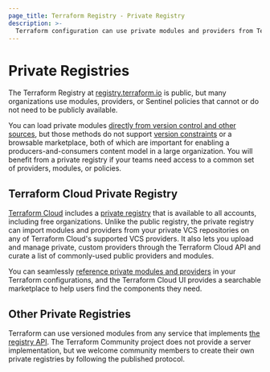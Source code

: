 ```yaml
---
page_title: Terraform Registry - Private Registry
description: >-
  Terraform configuration can use private modules and providers from Terraform Cloud private registries.
---
```


# Private Registries

The Terraform Registry at [registry.terraform.io](https://registry.terraform.io) is public, but many organizations use modules, providers, or Sentinel policies that cannot or do not need to be publicly available.

You can load private modules [directly from version control and other sources](/terraform/language/modules/sources), but those methods do not support [version constraints](/terraform/language/modules/syntax#version) or a browsable marketplace, both of which are important for enabling a producers-and-consumers content model in a large organization. You will benefit from a private registry if your teams need access to a common set of providers, modules, or policies.

## Terraform Cloud Private Registry

[Terraform Cloud](https://www.hashicorp.com/products/terraform) includes a [private registry](/terraform/cloud-docs/registry) that is available to all accounts, including free organizations. Unlike the public registry, the private registry can import modules and providers from your private VCS repositories on any of Terraform Cloud's supported VCS providers. It also lets you upload and manage private, custom providers through the Terraform Cloud API and curate a list of commonly-used public providers and modules.

You can seamlessly [reference private modules and providers](/terraform/cloud-docs/registry/using) in your Terraform configurations, and the Terraform Cloud UI provides a searchable marketplace to help users find the components they need.

## Other Private Registries

Terraform can use versioned modules from any service that implements
[the registry API](/terraform/registry/api-docs).
The Terraform Community project does not provide a server implementation, but
we welcome community members to create their own private registries by following
the published protocol.
